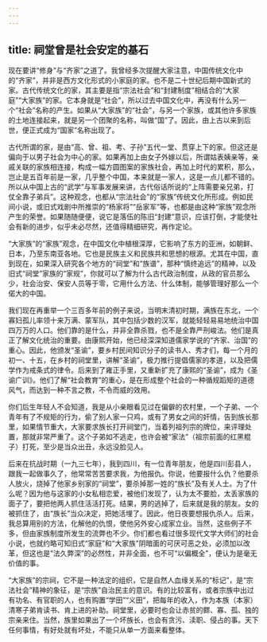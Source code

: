```yaml
---
---
---
```

title: 祠堂曾是社会安定的基石
---




现在要讲“修身”与“齐家”之道了。我曾经多次提醒大家注意，中国传统文化中的“齐家”，并非是西方文化形式的小家庭的家。也不是二十世纪后期中国新式的家。古代传统文化的家，其主要是指“宗法社会”和“封建制度”相结合的“大家庭”“大家族”的家。它本身就是“社会”，所以过去中国文化中，再没有什么另一个“社会”名称的产生。如果从“大家族”的“社会”，与另一个家族，或其他许多家族的土地连接起来，就是另一个团聚的名称，叫做“国”了。因此，由上古以来到后世，便正式成为“国家”名称出现了。

古代所谓的家，是由“高、曾、祖、考、子孙”五代一堂、贯穿上下的家。但这还是偏向于以男子社会为中心的家。如果再加上由女子外嫁以后，所谓姑表姨亲等，亲戚关联的家族相连接，构成一幅方圆图案的家族社会，再加上时代的累积，那么，岂止是五百年前是一家，几乎整个中国，本来就是一家人，这是一点儿都不错的。所以从中国上古的“武学”与军事发展来讲，古代俗话所说的“上阵需要亲兄弟，打仗全靠子弟兵”。这种观念，也都从“宗法社会”的“家族”传统文化所形成。例如民间小说，或旧式戏剧中所推崇的“杨家将”“岳家军”等，也都是由这种“家族”观念所产生的荣誉。如果随随便便，说它是落伍的陈旧“封建”意识，应该打倒，才能使社会有新的进步，似乎未必尽然，还值得精细研究，再作定论。

“大家族”的“家族”观念，在中国文化中植根深厚，它影响了东方的亚洲，如朝鲜、日本，乃至东南亚各地。它也是民族主义和民族共和思想的根源。尤其在中国，直到现在，如果深入研究各个地方的“祠堂”和“族谱”，那种“慎终追远”的精神，以及旧式“祠堂”家族的“家规”，你就可以了解为什么古代政治制度，从政的官员那么少，社会治安、保安人员等于零，它用什么方法、什么体制，能够管理好那么一个偌大的中国。

我们现在再重举一个三百多年前的例子来说，当明末清初时期，满族在东北，一个寡妇孤儿率领十来万满、蒙军队，其中包括少数的汉军，就能轻轻易易地统治中国四万万的人口。他们靠的是什么，并非全靠杀戮，也不是全靠严刑峻法。他们是真正了解文化统治的重要。由康熙开始，他已经深深知道儒家学说的“齐家、治国”的重心。因此，他颁发“圣谕”，要乡村民间知识分子的读书人、秀才们，每一个月的初一、十五，在乡村的祠堂里，讲解“圣谕”，极力推行提倡儒家的孝道，以及把儒学作为戒条式的律令。后来到了雍正手里，又重新扩充了康熙的“圣谕”，成为《圣谕广训》。他们了解“社会教育”的重心，是在形成整个社会的一种循规蹈矩的道德风气，而达到一种不言之教，不令而威的效用。

你们后生年轻人不会知道，我是从小亲眼看见过在偏僻的农村里，一个子弟、一个青年有了不规矩的行为，偷了别人家一只鸡，或有了男女之间的奸情，告到族长那里，如果情节重大，大家要求族长打开祠堂门，当着列祖列宗的牌位，来评理处置，那就非常严重了。这个子弟如不逃走，也许会被“家法”（祖宗前面的红黑棍子）打死，至少是当众出丑，永远没脸见人。

后来在抗战时期（一九三七年），我到四川，有一位青年朋友，他是四川彭县人，跟我一起做事久了，他常常苦苦要求我，为他报仇。你说，他要报什么仇？他要杀人放火，烧掉了他家乡别家的“祠堂”，要杀掉那一姓的“族长”及有关人士。为了什么呢？因为他与这家的小女私相恋爱，被他们发现了，认为太不要脸，太丢家族的面子了，要把他两人抓住活活打死。结果，男的逃掉了，后来就是我的朋友。女的被抓住了，由“族长”当众决定，把她活埋了。因此，他日夜要想报仇杀人。后来，我总算用别的方法，化解他的仇恨，使他另外安心成家立业。当然，这些例子不多，但由家族制度所发生的流弊也不少。你们都也看过很多现代文学大师们的社会小说，也就约略可知旧式“家庭”和“大家族”阴暗面的可厌可恶之处，必须加以改革，但这也是“法久弊深”的必然性，并非全面，也不可“以偏概全”，便认为是毫无价值的事。

“大家族”的宗祠，它不是一种法定的组织，它是自然人血缘关系的“标记”，是“宗法社会”精神的象征，是“宗族”自治民主的意识。有的比较富有，或者宗族中出过有功名、有官职的人，也有购置“学田”“义田”，把每年的收入，作为本族（本家）清寒子弟肯读书、肯上进的补助。祠堂里，必要时也会让赤贫的鳏、寡、孤、独的宗亲来住。当然，族里如果出了一个坏族长，也会有贪污、渎职、侵占的事。天下任何事情，有好处就有坏处，不能只从单一方面来看整体。